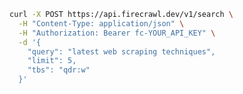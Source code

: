 ```bash cURL
curl -X POST https://api.firecrawl.dev/v1/search \
  -H "Content-Type: application/json" \
  -H "Authorization: Bearer fc-YOUR_API_KEY" \
  -d '{
    "query": "latest web scraping techniques",
    "limit": 5,
    "tbs": "qdr:w"
  }'
```
